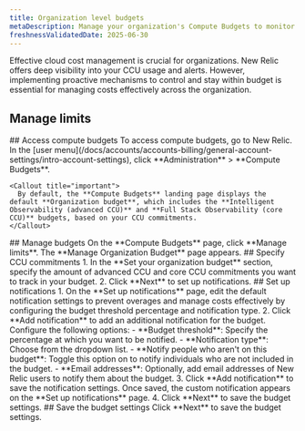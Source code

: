 ```yaml
---
title: Organization level budgets
metaDescription: Manage your organization's Compute Budgets to monitor and control Compute Consumption Unit (CCU) usage.
freshnessValidatedDate: 2025-06-30
---
```


Effective cloud cost management is crucial for organizations. New Relic offers deep visibility into your CCU usage and alerts. However, implementing proactive mechanisms to control and stay within budget is essential for managing costs effectively across the organization.

## Manage limits

<Steps>

  <Step>
    ## Access compute budgets
    To access compute budgets, go to New Relic. In the [user menu](/docs/accounts/accounts-billing/general-account-settings/intro-account-settings), click <DNT>**Administration**</DNT> > <DNT>**Compute Budgets**</DNT>.

    <Callout title="important">
      By default, the **Compute Budgets** landing page displays the default **Organization budget**, which includes the **Intelligent Observability (advanced CCU)** and **Full Stack Observability (core CCU)** budgets, based on your CCU commitments.
    </Callout>
  </Step>

  <Step>
    ## Manage budgets
    On the **Compute Budgets** page, click **Manage limits**. The **Manage Organization Budget** page appears.
  </Step>

  <Step>
    ## Specify CCU commitments
    1. In the **Set your organization budget** section, specify the amount of advanced CCU and core CCU commitments you want to track in your budget.
    2. Click **Next** to set up notifications.
  </Step>

  <Step>
    ## Set up notifications
    1. On the **Set up notifications** page, edit the default notification settings to prevent overages and manage costs effectively by configuring the budget threshold percentage and notification type.
    2. Click **Add notification** to add an additional notification for the budget. Configure the following options:
       - **Budget threshold**: Specify the percentage at which you want to be notified.
       - **Notification type**: Choose from the dropdown list.
       - **Notify people who aren't on this budget**: Toggle this option on to notify individuals who are not included in the budget.
       - **Email addresses**: Optionally, add email addresses of New Relic users to notify them about the budget.
    3. Click **Add notification** to save the notification settings. Once saved, the custom notification appears on the **Set up notifications** page.
    4. Click **Next** to save the budget settings.
  </Step>

  <Step>
    ## Save the budget settings
    Click **Next** to save the budget settings.
  </Step>
</Steps>